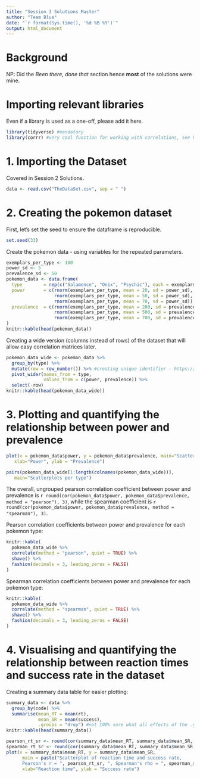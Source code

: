 ```yaml
---
title: "Session 3 Solutions Master"
author: "Team Blue"
date: "`r format(Sys.time(), '%d %B %Y')`"
output: html_document
---
```


# Background

NP: Did the *Been there, done that* section hence **most** of the solutions were mine.

# Importing relevant libraries

Even if a library is used as a one-off, please add it here.

```r
library(tidyverse) #mandatory
library(corrr) #very cool function for working with correlations, see https://drsimonj.svbtle.com/exploring-correlations-in-r-with-corrr
```

# 1. Importing the Dataset

Covered in Session 2 Solutions.

```r
data <- read.csv("TheDataSet.csv", sep = " ")
```

# 2. Creating the pokemon dataset

First, let's set the seed to ensure the dataframe is reproducible.

```r
set.seed(33)
```

Create the pokemon data - using variables for the repeated parameters.

```r
exemplars_per_type <- 100
power_sd <- 5
prevalence_sd <- 50
pokemon_data <- data.frame(
  type        = rep(c("Salamence", "Onix", "Psychic"), each = exemplars_per_type),
  power       = c(rnorm(exemplars_per_type, mean = 20, sd = power_sd), 
                  rnorm(exemplars_per_type, mean = 50, sd = power_sd),
                  rnorm(exemplars_per_type, mean = 70, sd = power_sd)),
  prevalence  = c(rnorm(exemplars_per_type, mean = 200, sd = prevalence_sd), 
                  rnorm(exemplars_per_type, mean = 500, sd = prevalence_sd),
                  rnorm(exemplars_per_type, mean = 700, sd = prevalence_sd))
)
knitr::kable(head(pokemon_data))
```

Creating a wide version (columns instead of rows) of the dataset that will allow easy correlation matrices later.

```r
pokemon_data_wide <- pokemon_data %>%
  group_by(type) %>%
  mutate(row = row_number()) %>% #creating unique identifier - https://stackoverflow.com/a/58837832
  pivot_wider(names_from = type,
              values_from = c(power, prevalence)) %>%
  select(-row)
knitr::kable(head(pokemon_data_wide))
```

# 3. Plotting and quantifying the relationship between power and prevalence

```r
plot(x = pokemon_data$power, y = pokemon_data$prevalence, main="Scatterplot of ungrouped variables",
   xlab="Power", ylab = "Prevalence")

pairs(pokemon_data_wide[1:length(colnames(pokemon_data_wide))],
   main="Scatterplots per type")
```

The overall, ungrouped pearson correlation coefficient between power and prevalence is `r round(cor(pokemon_data$power, pokemon_data$prevalence, method = "pearson"), 3)`, while the spearman coefficient is `r round(cor(pokemon_data$power, pokemon_data$prevalence, method = "spearman"), 3)`.

Pearson correlation coefficients between power and prevalence for each pokemon type:
```r
knitr::kable(
  pokemon_data_wide %>%
  correlate(method = "pearson", quiet = TRUE) %>%
  shave() %>%
  fashion(decimals = 3, leading_zeros = FALSE)
)
```

Spearman correlation coefficients between power and prevalence for each pokemon type:
```r
knitr::kable(
  pokemon_data_wide %>%
  correlate(method = "spearman", quiet = TRUE) %>%
  shave() %>%
  fashion(decimals = 3, leading_zeros = FALSE)
)
```

# 4. Visualising and quantifying the relationship between reaction times and success rate in the dataset

Creating a summary data table for easier plotting:
```r
summary_data <- data %>%
  group_by(code) %>%
  summarise(mean_RT = mean(rt),
            mean_SR = mean(success),
            .groups = "drop") #not 100% sure what all effects of the .groups argument are
knitr::kable(head(summary_data))
```

```r
pearson_rt_sr <- round(cor(summary_data$mean_RT, summary_data$mean_SR, method = "pearson"), 3)
spearman_rt_sr <- round(cor(summary_data$mean_RT, summary_data$mean_SR, method = "spearman"), 3)
plot(x = summary_data$mean_RT, y = summary_data$mean_SR,
      main = paste("Scatterplot of reaction time and success rate,
      Pearson's r = ", pearson_rt_sr, ", Spearman's rho = ", spearman_rt_sr, sep=""),
      xlab="Reaction time", ylab = "Success rate")
```











